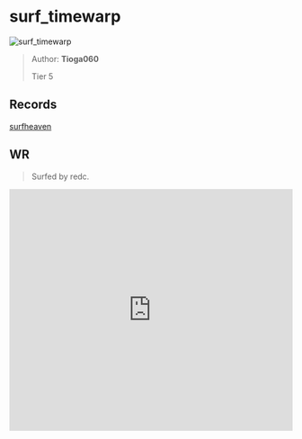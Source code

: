 
# surf_timewarp

![surf_timewarp](https://raw.githubusercontent.com/Sayt123/SurfMapPics/Maps-and-bonuses/csgo/surf_timewarp.jpg)

> Author: **Tioga060**
>
> Tier 5

## Records

[surfheaven](https://surfheaven.eu/map/surf_timewarp)

## WR

> Surfed by redc.

<iframe
width="100%"
height="430"
src="https://www.youtube.com/embed/1lk5Lu7A3NE"
frameborder="0"
allow="accelerometer; autoplay; clipboard-write; encrypted-media; gyroscope; picture-in-picture"
allowFullScreen
/>

```md

[Surf Timer] - kong mf dong finished in 02:11:02 (WR -00:02:81). Improving by 08:30:52
[Surf Timer] - kong mf dong beat the map record! Rank: 1/505 

Previous WR holder: a-ha


```
                